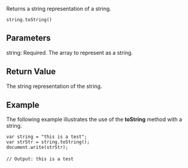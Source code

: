 Returns a string representation of a string.

 string.toString()
==Parameters==
; string: Required. The array to represent as a string.

==Return Value==
The string representation of the string.


==Example==
The following example illustrates the use of the '''toString''' method with a string.

 var string = "this is a test";
 var strStr = string.toString();
 document.write(strStr);
 
 // Output: this is a test

